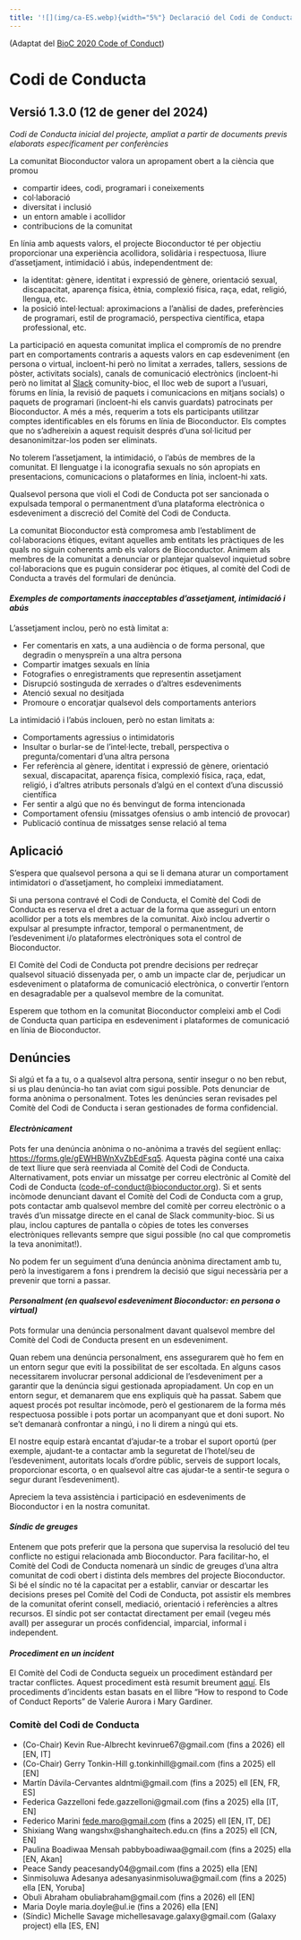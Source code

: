 ```yaml
---
title: '![](img/ca-ES.webp){width="5%"} Declaració del Codi de Conducta del Projecte Bioconductor (Català; Espanya/França)'
---
```


(Adaptat del [BioC 2020 Code of Conduct][1])

# Codi de Conducta

## Versió 1.3.0 (12 de gener del 2024)

_Codi de Conducta inicial del projecte, ampliat a partir de documents previs elaborats específicament per conferències_

La comunitat Bioconductor valora un apropament obert a la ciència que promou

* compartir idees, codi, programari i coneixements
* col·laboració
* diversitat i inclusió
* un entorn amable i acollidor
* contribucions de la comunitat

En línia amb aquests valors, el projecte Bioconductor té per objectiu proporcionar una experiència acollidora, solidària i respectuosa, lliure d'assetjament, intimidació i abús, independentment de:

* la identitat: gènere, identitat i expressió de gènere, orientació sexual, discapacitat, aparença física, ètnia, complexió física, raça, edat, religió, llengua, etc.
* la posició intel·lectual: aproximacions a l'anàlisi de dades, preferències de programari, estil de programació, perspectiva científica, etapa professional, etc.

La participació en aquesta comunitat implica el compromís de no prendre part en comportaments contraris a aquests valors en cap esdeveniment (en persona o virtual, incloent-hi però no limitat a xerrades, tallers, sessions de pòster, activitats socials), canals de comunicació electrònics (incloent-hi però no limitat al [Slack](https://slack.bioconductor.org/) comunity-bioc, el lloc web de suport a l'usuari, fòrums en línia, la revisió de paquets i comunicacions en mitjans socials) o paquets de programari (incloent-hi els canvis guardats) patrocinats per Bioconductor.
A més a més, requerim a tots els participants utilitzar comptes identificables en els fòrums en línia de Bioconductor.
Els comptes que no s'adhereixin a aquest requisit després d'una sol·licitud per desanonimitzar-los poden ser eliminats.

No tolerem l'assetjament, la intimidació, o l'abús de membres de la comunitat. El llenguatge i la iconografia sexuals no són apropiats en presentacions, comunicacions o plataformes en línia, incloent-hi xats.

Qualsevol persona que violi el Codi de Conducta pot ser sancionada o expulsada temporal o permanentment d'una plataforma electrònica o esdeveniment a discreció del Comitè del Codi de Conducta.

La comunitat Bioconductor està compromesa amb l'establiment de col·laboracions ètiques, evitant aquelles amb entitats les pràctiques de les quals no siguin coherents amb els valors de Bioconductor.
Animem als membres de la comunitat a denunciar or plantejar qualsevol inquietud sobre col·laboracions que es puguin considerar poc ètiques, al comitè del Codi de Conducta a través del formulari de denúncia.

#### _Exemples de comportaments inacceptables d'assetjament, intimidació i abús_

L'assetjament inclou, però no està limitat a:

* Fer comentaris en xats, a una audiència o de forma personal, que degradin o menyspreïn a una altra persona
* Compartir imatges sexuals en línia
* Fotografies o enregistraments que representin assetjament
* Disrupció sostinguda de xerrades o d'altres esdeveniments
* Atenció sexual no desitjada
* Promoure o encoratjar qualsevol dels comportaments anteriors

La intimidació i l'abús inclouen, però no estan limitats a:

* Comportaments agressius o intimidatoris
* Insultar o burlar-se de l'intel·lecte, treball, perspectiva o pregunta/comentari d'una altra persona
* Fer referència al gènere, identitat i expressió de gènere, orientació sexual, discapacitat, aparença física, complexió física, raça, edat, religió, i d'altres atributs personals d'algú en el context d'una discussió científica
* Fer sentir a algú que no és benvingut de forma intencionada
* Comportament ofensiu (missatges ofensius o amb intenció de provocar)
* Publicació contínua de missatges sense relació al tema

## Aplicació

S'espera que qualsevol persona a qui se li demana aturar un comportament intimidatori o d'assetjament, ho compleixi immediatament.

Si una persona contravé el Codi de Conducta, el Comitè del Codi de Conducta es reserva el dret a actuar de la forma que asseguri un entorn acollidor per a tots els membres de la comunitat.
Això inclou advertir o expulsar al presumpte infractor, temporal o permanentment, de l'esdeveniment i/o plataformes electròniques sota el control de Bioconductor.

El Comitè del Codi de Conducta pot prendre decisions per redreçar qualsevol situació dissenyada per,
o amb un impacte clar de, perjudicar un esdeveniment o plataforma de comunicació electrònica, o convertir l'entorn en
desagradable per a qualsevol membre de la comunitat.

Esperem que tothom en la comunitat Bioconductor compleixi amb el Codi de Conducta quan participa en esdeveniment i plataformes de comunicació en línia de Bioconductor.

## Denúncies

Si algú et fa a tu, o a qualsevol altra persona, sentir insegur o no ben rebut, si us plau denúncia-ho tan aviat com sigui possible. Pots denunciar de forma anònima o personalment. Totes les denúncies seran revisades pel Comitè del Codi de Conducta i seran gestionades de forma confidencial.

#### _Electrònicament_

Pots fer una denúncia anònima o no-anònima a través del següent enllaç: <https://forms.gle/gEWHBWnXvZbEdFsq5>. Aquesta pàgina conté una caixa de text lliure que serà reenviada al Comitè del Codi de Conducta. Alternativament, pots enviar un missatge per correu electrònic al Comitè del Codi de Conducta (<code-of-conduct@bioconductor.org>). Si et sents incòmode denunciant davant el Comitè del Codi de Conducta com a grup, pots contactar amb qualsevol membre del comitè per correu electrònic o a través d'un missatge directe en el canal de Slack community-bioc. Si us plau, inclou captures de pantalla o còpies de totes les converses electròniques rellevants sempre que sigui possible (no cal que comprometis la teva anonimitat!).

No podem fer un seguiment d'una denúncia anònima directament amb tu, però la investigarem a fons i prendrem la decisió que sigui necessària per a prevenir que torni a passar.

#### _Personalment (en qualsevol esdeveniment Bioconductor: en persona o virtual)_

Pots formular una denúncia personalment davant qualsevol membre del Comitè del Codi de Conducta present en un esdeveniment.

Quan rebem una denúncia personalment, ens assegurarem què ho fem en un entorn segur que eviti la possibilitat de ser escoltada. En alguns casos necessitarem involucrar personal addicional de l'esdeveniment per a garantir que la denúncia sigui gestionada apropiadament. Un cop en un entorn segur, et demanarem que ens expliquis què ha passat. Sabem que aquest procés pot resultar incòmode, però el gestionarem de la forma més respectuosa possible i pots portar un acompanyant que et doni suport. No se't demanarà confrontar a ningú, i no li direm a ningú qui ets.

El nostre equip estarà encantat d'ajudar-te a trobar el suport oportú (per exemple, ajudant-te a contactar amb la seguretat de l'hotel/seu de l'esdeveniment, autoritats locals d'ordre públic, serveis de support locals, proporcionar escorta, o en qualsevol altre cas ajudar-te a sentir-te segura o segur durant l'esdeveniment).

Apreciem la teva assistència i participació en esdeveniments de Bioconductor i en la nostra comunitat.

#### _Síndic de greuges_

Entenem que pots preferir que la persona que supervisa la resolució del teu conflicte no estigui relacionada amb Bioconductor. Para facilitar-ho, el Comitè del Codi de Conducta nomenarà un síndic de greuges d'una altra comunitat de codi obert i distinta dels membres del projecte Bioconductor. Si bé el síndic no té la capacitat per a establir, canviar or descartar les decisions preses pel Comitè del Codi de Conducta, pot assistir els membres de la comunitat oferint consell, mediació, orientació i referències a altres recursos. El síndic pot ser contactat directament per email (vegeu més avall) per assegurar un procés confidencial, imparcial, informal i independent.

#### _Procediment en un incident_

El Comitè del Codi de Conducta segueix un procediment estàndard per tractar conflictes.
Aquest procediment està resumit breument [aquí](https://bioconductor.github.io/CodeOfConduct/incident_response.html). Els procediments d'incidents estan basats en el llibre "How to respond to Code of Conduct Reports" de Valerie Aurora i Mary Gardiner.

### Comitè del Codi de Conducta

* (Co-Chair) Kevin Rue-Albrecht kevinrue67@gmail.com (fins a 2026) ell [EN, IT]
* (Co-Chair) Gerry Tonkin-Hill g.tonkinhill@gmail.com (fins a 2025) ell [EN]
* Martín Dávila-Cervantes aldntmi@gmail.com (fins a 2025) ell [EN, FR, ES]
* Federica Gazzelloni fede.gazzelloni@gmail.com (fins a 2025) ella [IT, EN]
* Federico Marini <fede.maro@gmail.com> (fins a 2025) ell [EN, IT, DE]
* Shixiang Wang wangshx@shanghaitech.edu.cn (fins a 2025) ell [CN, EN]
* Paulina Boadiwaa Mensah pabbyboadiwaa@gmail.com (fins a 2025) ella [EN, Akan]
* Peace Sandy peacesandy04@gmail.com (fins a 2025) ella [EN]
* Sinmisoluwa Adesanya adesanyasinmisoluwa@gmail.com (fins a 2025) ella [EN, Yoruba]
* Obuli Abraham obuliabraham@gmail.com (fins a 2026) ell [EN]
* Maria Doyle maria.doyle@ul.ie (fins a 2026) ella [EN]
* (Síndic) Michelle Savage michellesavage.galaxy@gmail.com (Galaxy project) ella [ES, EN]

[1]: https://bioc2020.bioconductor.org/code_of_conduct

